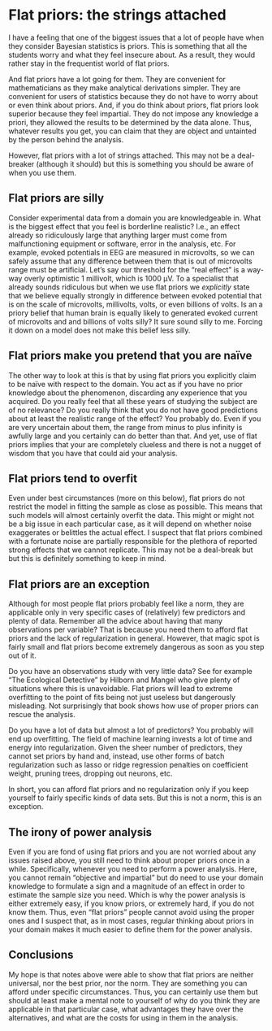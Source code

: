 # Flat priors: the strings attached
I have a feeling that one of the biggest issues that a lot of people have when they consider Bayesian statistics is priors. This is something that all the students worry and what they feel insecure about. As a result, they would rather stay in the frequentist world of flat priors.

And flat priors have a lot going for them. They are convenient for mathematicians as they make analytical derivations simpler. They are convenient for users of statistics because they do not have to worry about or even think about priors. And, if you do think about priors, flat priors look superior because they feel impartial. They do not impose any knowledge a priori, they allowed the results to be determined by the data alone. Thus, whatever results you get, you can claim that they are object and untainted by the person behind the analysis.

However, flat priors with a lot of strings attached. This may not be a deal-breaker (although it should) but this is  something you should be aware of when you use them.

## Flat priors are silly
Consider experimental data from a domain you are knowledgeable in. What is the biggest effect that you feel is borderline realistic? I.e., an effect already so ridiculously large that anything larger must come from malfunctioning equipment or software, error in the analysis, etc. For example, evoked potentials in EEG are measured in microvolts, so we can safely assume that any difference between them that is out of microvolts range must be artificial. Let's say our threshold for the "real effect" is a way-way overly optimistic 1 millivolt, which is 1000 μV. To a specialist that already sounds ridiculous but when we use flat priors we _explicitly_ state that we believe equally strongly in difference between evoked potential that is on the scale of microvolts, millivolts, volts, or even billions of volts. Is an a priory belief that human brain is equally likely to generated evoked current of microvolts and and billions of volts silly? It sure sound silly to me. Forcing it down on a model does not make this belief less silly.

## Flat priors make you pretend that you are naïve
The other way to look at this is that by using flat priors you explicitly claim to be naïve with respect to the domain. You act as if you have no prior knowledge about the phenomenon, discarding any experience that you acquired. Do you really feel that all these years of studying the subject are of no relevance? Do you really think that you do not have good predictions about at least the realistic range of the effect? You probably do. Even if you are very uncertain about them, the range from minus to plus infinity is awfully large and you certainly can do better than that. And yet, use of flat priors implies that your are completely clueless and there is not a nugget of wisdom that you have that could aid your analysis.

## Flat priors tend to overfit
Even under best circumstances (more on this below), flat priors do not restrict the model in fitting the sample as close as possible. This means that such models will almost certainly overfit the data. This might or might not be a big issue in each particular case, as it will depend on whether noise exaggerates or belittles the actual effect. I suspect that flat priors combined with a fortunate noise are partially responsible for the plethora of reported strong effects that we cannot replicate. This may not be a deal-break but but this is definitely something to keep in mind.

## Flat priors are an exception
Although for most people flat priors probably feel like a norm, they are applicable only in very specific cases of (relatively) few predictors and plenty of data. Remember all the advice about having that many observations per variable? That is because you need them to afford flat priors and the lack of regularization in general. However, that magic spot is fairly small and flat priors become extremely dangerous as soon as you step out of it.

Do you have an observations study with very little data? See for example "The Ecological Detective" by Hilborn and Mangel who give plenty of situations where this is unavoidable.
Flat priors will lead to extreme overfitting to the point of fits being not just useless but dangerously misleading. Not surprisingly that book shows how use of proper priors can rescue the analysis.

Do you have a lot of data but almost a lot of predictors? You probably will end up overfitting. The field of machine learning invests a lot of time and energy into regularization. Given the sheer number of predictors, they cannot set priors by hand and, instead, use other forms of batch regularization such as lasso or ridge regression penalties on coefficient weight, pruning trees, dropping out neurons, etc.

In short, you can afford flat priors and no regularization only if you keep yourself to fairly specific kinds of data sets. But this is not a norm, this is an exception.

## The irony of power analysis
Even if you are fond of using flat priors and you are not worried about any issues raised above, you still need to think about proper priors once in a while. Specifically, whenever you need to perform a power analysis. Here, you cannot remain "objective and impartial" but do need to use your domain knowledge to formulate a sign and a magnitude of an effect in order to estimate the sample size you need. Which is why the power analysis is either extremely easy, if you know priors, or extremely hard, if you do not know them. Thus, even "flat priors" people cannot avoid using the proper ones and  I suspect that, as in most cases, regular thinking about priors in your domain makes it much easier to define them for the power analysis.

## Conclusions
My hope is that notes above were able to show that flat priors are neither universal, nor the best prior, nor the norm. They are something you can afford under specific circumstances. Thus, you can certainly use them but should at least make a mental note to yourself of why do you think they are applicable in that particular case, what advantages they have over the alternatives, and what are the costs for using in them in the analysis.
